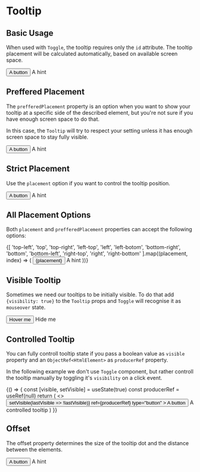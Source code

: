 


<Meta title="MDX/Tooltip" />

# Tooltip

## Basic Usage

When used with `Toggle`, the tooltip requires only the `id` attribute.
The tooltip placement will be calculated automatically, based on
available screen space.

<Canvas>
  <Story name="Basic Usage">
    <Toggle>
      <button type="button" className="yobta-button-primary">
        A button
      </button>
      <Tooltip id="basic-tooltip">A hint</Tooltip>
    </Toggle>
  </Story>
</Canvas>

## Preffered Placement

The `prefferedPlacement` property is an option when you want to show
your tooltip at a specific side of the described element, but you're
not sure if you have enough screen space to do that.

In this case, the `Tooltip` will try to respect your setting unless
it has enough screen space to stay fully visible.

<Canvas>
  <Story name="Preffered Placement">
    <Toggle>
      <button type="button" className="yobta-button-primary">
        A button
      </button>
      <Tooltip id="preffered-tooltip" prefferedPlacement="left">
        A hint
      </Tooltip>
    </Toggle>
  </Story>
</Canvas>

## Strict Placement

Use the `placement` option if you want to control the tooltip position.

<Canvas>
  <Story name="Strict Placement">
    <Toggle>
      <button type="button" className="yobta-button-primary">
        A button
      </button>
      <Tooltip id="strict-tooltip" placement="left">
        A hint
      </Tooltip>
    </Toggle>
  </Story>
</Canvas>

## All Placement Options

Both `placement` and `prefferedPlacement` properties can accept the following options:

<Canvas>
  <Story name="All Placement Options">
    <div className="grid grid-cols-3 gap-6">
      {[
        'top-left',
        'top',
        'top-right',
        'left-top',
        'left',
        'left-botom',
        'bottom-right',
        'bottom',
        'bottom-left',
        'right-top',
        'right',
        'right-bottom'
      ].map((placement, index) => (
        <Toggle key={index}>
          <button className="yobta-button-primary" type="button">
            {placement}
          </button>
          <Tooltip id={`tooltip-${placement}`} placement={placement}>
            A hint
          </Tooltip>
        </Toggle>
      ))}
    </div>
  </Story>
</Canvas>

## Visible Tooltip

Sometimes we need our tooltips to be initially visible. To do that
add `{visibility: true}` to the `Tooltip` props and `Toggle` will
recognise it as `mouseover` state.

<Canvas>
  <Story name="Visible Tooltip">
    <Toggle>
      <button type="button" className="yobta-button-primary">
        Hover me
      </button>
      <Tooltip id="visible-tooltip" visible>
        Hide me
      </Tooltip>
    </Toggle>
  </Story>
</Canvas>

## Controlled Tooltip

You can fully controll tooltip state if you pass a boolean value
as `visible` property and an `ObjectRef<HtmlElement>` as
`producerRef` property.

In the following example we don't use `Toggle` component, but
rather controll the tooltip manually by toggling it's `visibility`
on a click event.

<Canvas>
  <Story name="Controlled Tooltip">
    {() => {
      const [visible, setVisible] = useState(true)
      const producerRef = useRef(null)
      return (
        <>
          <button
            className="yobta-button-secondary"
            onClick={() => setVisible(lastVisible => !lastVisible)}
            ref={producerRef}
            type="button"
          >
            A button
          </button>
          <Tooltip
            id="controlled-tooltip"
            visible={visible}
            producerRef={producerRef}
          >
            A controlled tooltip
          </Tooltip>
        </>
      )
    }}
  </Story>
</Canvas>

## Offset

The offset property determines the size of the tooltip dot and the distance between the elements.

<Canvas>
  <Story name="Offset">
    <Toggle>
      <button type="button" className="yobta-button-primary">
        A button
      </button>
      <Tooltip id="strict-tooltip" offset={12} visible>
        A hint
      </Tooltip>
    </Toggle>
  </Story>
</Canvas>
